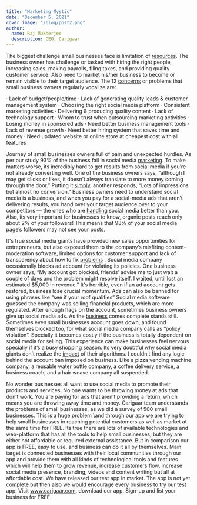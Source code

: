 ```yaml
---
title: "Marketing Mystic"
date: "December 5, 2021"
cover_image: "/blog/post2.png"
author:
  name: Raj Mukherjee
  description: CEO, Carigaar
---
```


The biggest challenge small businesses face is limitation of [resources](https://www.youtube.com/channel/UCp4_kNnlE_pRFfO7wtoPxUg).
The business owner has challenge or tasked with hiring the right people, increasing sales, making payrolls,
filing taxes, and providing quality customer service. Also need to market his/her business to become or remain
visible to their target audience. The 12 [concerns](https://www.forbes.com/sites/theyec/2018/05/02/overcoming-top-small-business-marketing-challenges/?sh=2359878e75a1)
or problems that small business owners regularly vocalize are:

· Lack of budget/people/time
· Lack of generating quality leads & customer management system
· Choosing the right social media platform
· Consistent marketing activities
· Delivering & producing quality content
· Lack of technology support
· Whom to trust when outsourcing marketing activities
· Losing money in sponsored ads
· Need better business management tools
· Lack of revenue growth
· Need better hiring system that saves time and money
· Need updated website or online store at cheapest cost with all features

Journey of small businesses owners full of pain and unexpected hurdles. As per our study 93% of the business fail
in social media [marketing](https://sproutsocial.com/insights/social-media-challenges/).
To make matters worse, its incredibly hard to get results from social media if you’re not already
converting well. One of the business owners says, “although I may get clicks or likes, it doesn’t always translate to more money
coming through the door.” Putting it [simply](https://www.businessnewsdaily.com/7832-social-media-for-business.html),
another responds, “Lots of impressions but almost no conversion.” Business owners need
to understand social media is a business, and when you pay for a social-media ads that aren’t delivering results, you hand over your
target audience over to your competitors — the ones who are [handling](https://www.copypress.com/blog/11-challenges-smbs-face-on-social-media/)
social media better than you. Also, its very important for
businesses to know, organic posts reach only about 2% of your followers! This means that 98% of your social media page’s
followers may not see your posts.

It's true social media giants have provided new sales opportunities for entrepreneurs,
but also exposed them to the company’s misfiring content-moderation software, limited options for customer support and
lack of transparency about how to fix [problems](https://www.netreputation.com/negative-social-media-impacts/#:~:text=The%20main%20negative%20impact%20of,the%20recommendation%20of%20a%20friend.)
. Social media company occasionally blocks ad account for violating its
policies. One business owner says, “My account got blocked, friends’ advise me to just wait a couple of days and the
problem might resolve itself. I waited, until lost an estimated $5,000 in revenue.” It's horrible, even if an ad account
gets restored, business lose crucial momentum. Ads can also be banned for using phrases like “see if your roof qualifies”
Social media software guessed the company was selling financial products, which are more regulated. After enough flags
on the account, sometimes business owners give up social media ads. As the [business](https://www.graffiti9.com/blog/6-biggest-marketing-problems-for-small-business-owners-for-growing/)
comes complete stands still.
Sometimes even small businesses account goes down, and found themselves blocked too, for what social media company
calls as “policy violation”. Specially it becomes costly if the business is totally dependent on social media for selling.
This experience can make businesses feel nervous specially if it’s a busy shopping season. Its very doubtful why social
media giants don’t realize the [impact](https://www.surefirelocal.com/blog/18-small-business-marketing-challenges-youll-face-in-2021-and-how-to-overcome-them/)
of their algorithms. I couldn’t find any logic behind the account ban imposed on business.
Like a pizza vending machine company, a reusable water bottle company, a coffee delivery service, a business coach,
and a hair weave company all suspended.

No wonder businesses all want to use social media to promote their products and services. No one wants to be throwing money
at ads that don’t work. You are paying for ads that aren’t providing a return, which means you are throwing away time and money.
Carigaar team understands the problems of small businesses, as we did a survey of 500 small businesses. This is a huge problem
\and through our app we are trying to help small businesses in reaching potential customers as well as market at the same time
for FREE. Its true there are lots of available technologies and web-platform that has all the tools to help small businesses,
but they are either not affordable or required external assistance. But in comparison our app is FREE, easy to use, and business
can do it all by themselves. Main target is connected businesses with their local communities through our app and provide them with
all kinds of technological tools and features which will help them to grow revenue, increase customers flow, increase social media
presence, branding, videos and content writing but all at affordable cost.
We have released our test app in market. The app is not yet complete but then also we would encourage every business to try our
test app. Visit www.carigaar.com, download our app. Sign-up and list your business for FREE.
